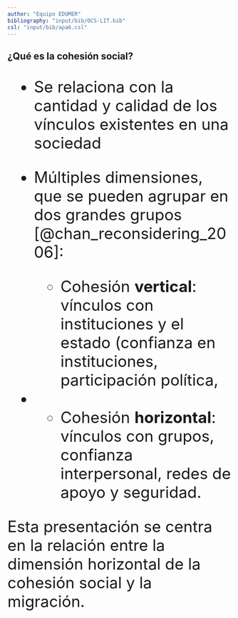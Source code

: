 ```yaml
---
author: "Equipo EDUMER"
bibliography: "input/bib/OCS-LIT.bib"
csl: "input/bib/apa6.csl"
---
```


## ¿Qué es la cohesión social? 

::: {.incremental .highlight-last style="font-size: 35px;"}

- Se relaciona con la cantidad y calidad de los vínculos existentes en una sociedad

- Múltiples dimensiones, que se pueden agrupar en dos grandes grupos [@chan_reconsidering_2006]:

  - Cohesión **vertical**: vínculos con instituciones y el estado (confianza en instituciones, participación política, 
- 
  - Cohesión **horizontal**: vínculos con grupos, confianza interpersonal, redes de apoyo y seguridad. 

Esta presentación se centra en la relación entre la dimensión horizontal de la cohesión social y la migración.

:::

